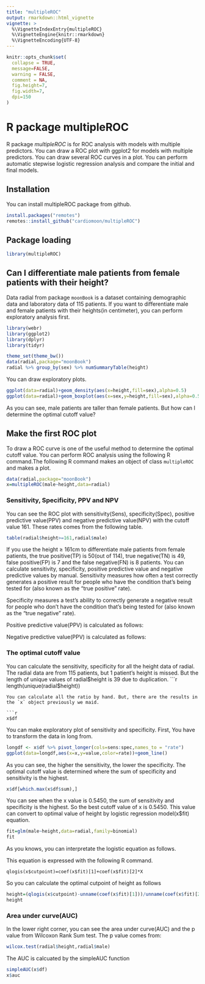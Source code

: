 ```yaml
---
title: "multipleROC"
output: rmarkdown::html_vignette
vignette: >
  %\VignetteIndexEntry{multipleROC}
  %\VignetteEngine{knitr::rmarkdown}
  %\VignetteEncoding{UTF-8}
---
```


```r
knitr::opts_chunk$set(
  collapse = TRUE,
  message=FALSE,
  warning = FALSE,
  comment = NA,
  fig.height=7,
  fig.width=7,
  dpi=150
)
```

# R package multipleROC

R package *multipleROC* is for ROC analysis with models with multiple predictors. You can draw a ROC plot with ggplot2 for models with multiple predictors. You can draw several ROC curves in a plot. You can perform automatic stepwise logistic regression analysis and compare the initial and final models.

## Installation

You can install multipleROC package from github.

```r
install.packages("remotes")
remotes::install_github("cardiomoon/multipleROC")
```

## Package loading

```r
library(multipleROC)
```

## Can I differentiate male patients from female patients with their height?

Data radial from package `moonBook` is a dataset containing demographic data and laboratory data of 115 patients. If you want to differentiate  male and female patients with their heights(in centimeter), you can perform exploratory analysis first.

```r
library(webr)
library(ggplot2)
library(dplyr)
library(tidyr)

theme_set(theme_bw())
data(radial,package="moonBook")
radial %>% group_by(sex) %>% numSummaryTable(height)
```
You can draw exploratory plots.
```r
ggplot(data=radial)+geom_density(aes(x=height,fill=sex),alpha=0.5) 
ggplot(data=radial)+geom_boxplot(aes(x=sex,y=height,fill=sex),alpha=0.5) 
```
As you can see, male patients are taller than female patients. But how can I determine  the optimal cutoff value?


## Make the first ROC plot

To draw a ROC curve is one of the useful method to determine the optimal cutoff value. You can perform ROC analysis using the following R command.The following R command makes an object of class `multipleROC` and makes a plot.  

```r
data(radial,package="moonBook")
x=multipleROC(male~height,data=radial)
```

### Sensitivity, Specificity, PPV and NPV

You can see the ROC plot with sensitivity(Sens), specificity(Spec), positive predictive value(PPV) and negative predictive value(NPV) with the cutoff value 161. These rates comes from the following table.

```r
table(radial$height>=161,radial$male)
```
If you use the height $\geq$ 161cm to differentiate male patients from female patients, the true positive(TP) is 50(out of 114), true negative(TN) is 49, false positive(FP) is 7 and the false negative(FN) is 8 patients. You can calculate sensitivity, specificity, positive predictive value and negative predictive values by manual. Sensitivity measures how often a test correctly generates a positive result for people who have the condition that’s being tested for (also known as the “true positive” rate). 

\begin{equation}
Sensitivity=\frac{TP}{Male\, Patients}=\frac{TP}{FN+TP}=\frac{50}{8+50}=86.2 \%
\end{equation}

Specificity measures a test’s ability to correctly generate a negative result for people who don’t have the condition that’s being tested for (also known as the “true negative” rate).

\begin{equation}
Specificity=\frac{TN}{Female\, Patients}=\frac{TN}{TN+FP}=\frac{49}{49+7}=87.5 \%
\end{equation}

Positive predictive value(PPV) is calculated as follows:

\begin{equation}
PPV=\frac{TP}{Pts\,with\, height \geq 161cm}=\frac{TP}{TP+FP}=\frac{50}{50+7}=87.7\%
\end{equation}

Negative predictive value(PPV) is calculated as follows:

\begin{equation}
NPV=\frac{TN}{Pts\,with\, height < 161cm}=\frac{TN}{TN+FN}=\frac{49}{49+8}= 85.9 \%
\end{equation}

### The optimal cutoff value

You can calculate the sensitivity, specificity for all the height data of radial. The radial data are from 115 patients, but 1 patient's height is missed. But the length of unique values of radial$height is 39 due to duplication. 
```r
length(unique(radial$height))
```
You can calculate all the ratio by hand. But, there are the results in the `x` object previously we maid. 

```r
x$df
```


You can make exploratory plot of sensitivity and specificity. First, You have to transform the data in long from.
```r
longdf <- x$df %>% pivot_longer(cols=sens:spec,names_to = "rate")
ggplot(data=longdf,aes(x=x,y=value,color=rate))+geom_line()
```

As you can see, the higher the sensitivity, the lower the specificity. The optimal cutoff value is determined where the sum of specificity and sensitivity is the highest.

```r
x$df[which.max(x$df$sum),]
```
You can see when the x value is 0.5450, the sum of sensitivity and specificity is the highest. So the best cutoff value of x is 0.5450. This value can convert to optimal value of height by logistic regression model(x$fit) equation.

```r
fit=glm(male~height,data=radial,family=binomial)
fit
```

As you knows, you can interpretate the logistic equation as follows.

\begin{equation}
 log(\frac{p}{1-p})=\beta_0+\beta_1*X
\end{equation}

This equation is expressed with the following R command.

```
qlogis(x$cutpoint)=coef(x$fit)[1]+coef(x$fit)[2]*X
```

So you can calculate the optimal cutpoint of height as follows

```r
height=(qlogis(x$cutpoint)-unname(coef(x$fit)[1]))/unname(coef(x$fit)[2])
height
```


### Area under curve(AUC)

In the lower right corner, you can see the area under curve(AUC) and the p value from Wilcoxon Rank Sum test. The p value comes from:

```r
wilcox.test(radial$height,radial$male)
```

The AUC is calcuated by the simpleAUC function
```r
simpleAUC(x$df)
x$auc
```

